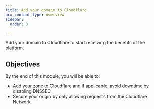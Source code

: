 ```yaml
---
title: Add your domain to Cloudflare
pcx_content_type: overview
sidebar:
  order: 3

---
```


Add your domain to Cloudflare to start receiving the benefits of the platform.

## Objectives

By the end of this module, you will be able to:

* Add your zone to Cloudflare and if applicable, avoid downtime by disabling DNSSEC
* Secure your origin by only allowing requests from the Cloudflare Network
